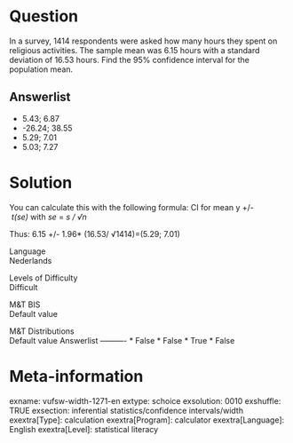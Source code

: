 Question
========
In a survey, 1414 respondents were asked how many hours they spent on
religious activities. The sample mean was 6.15 hours with a standard
deviation of 16.53 hours. Find the 95% confidence interval for the
population mean.

Answerlist
----------
* 5.43; 6.87
* -26.24; 38.55
* 5.29; 7.01
* 5.03; 7.27

Solution
========





You can calculate this with the following formula: CI for mean y
+/-* t(se) *with *se* = *s / √n*  
  
Thus: 6.15 +/- 1.96\* (16.53/ √1414)=(5.29; 7.01)





Language  
Nederlands

Levels of Difficulty  
Difficult

M&T BIS  
Default value

M&T Distributions  
Default value
Answerlist
----------
* False
* False
* True
* False

Meta-information
================
exname: vufsw-width-1271-en
extype: schoice
exsolution: 0010
exshuffle: TRUE
exsection: inferential statistics/confidence intervals/width
exextra[Type]: calculation
exextra[Program]: calculator
exextra[Language]: English
exextra[Level]: statistical literacy

